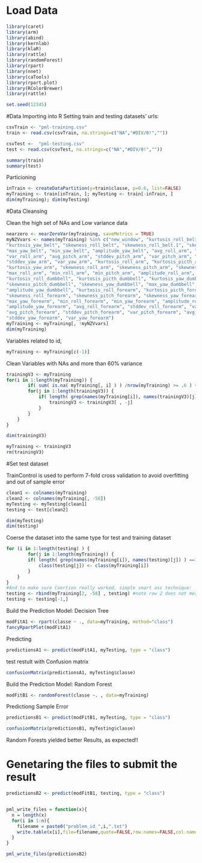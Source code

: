 
# Load Data

```r

library(caret)
library(arm)
library(abind)
library(kernlab)
library(klaR)
library(rattle)
library(randomForest)
library(rpart)
library(nnet)
library(caTools)
library(rpart.plot)
library(RColorBrewer)
library(rattle)

set.seed(12345)

```

#Data Importing into R
Setting train and testing datasets’ urls:

```r
csvTrain <- "pml-training.csv"
train <- read.csv(csvTrain, na.strings=c("NA","#DIV/0!",""))

csvTest <-  "pml-testing.csv"
test <- read.csv(csvTest, na.strings=c("NA","#DIV/0!",""))
```
```r

summary(train)
summary(test)
```

Particioning

```r
inTrain <- createDataPartition(y=train$classe, p=0.6, list=FALSE)
myTraining <- train[inTrain, ]; myTesting <- train[-inTrain, ]
dim(myTraining); dim(myTesting)
```

#Data Cleansing

Clean the high set of NAs and Low variance data

```r
nearzero <- nearZeroVar(myTraining, saveMetrics = TRUE)
myNZVvars <- names(myTraining) %in% c("new_window", "kurtosis_roll_belt", "kurtosis_picth_belt",
"kurtosis_yaw_belt", "skewness_roll_belt", "skewness_roll_belt.1", "skewness_yaw_belt",
"max_yaw_belt", "min_yaw_belt", "amplitude_yaw_belt", "avg_roll_arm", "stddev_roll_arm",
"var_roll_arm", "avg_pitch_arm", "stddev_pitch_arm", "var_pitch_arm", "avg_yaw_arm",
"stddev_yaw_arm", "var_yaw_arm", "kurtosis_roll_arm", "kurtosis_picth_arm",
"kurtosis_yaw_arm", "skewness_roll_arm", "skewness_pitch_arm", "skewness_yaw_arm",
"max_roll_arm", "min_roll_arm", "min_pitch_arm", "amplitude_roll_arm", "amplitude_pitch_arm",
"kurtosis_roll_dumbbell", "kurtosis_picth_dumbbell", "kurtosis_yaw_dumbbell", "skewness_roll_dumbbell",
"skewness_pitch_dumbbell", "skewness_yaw_dumbbell", "max_yaw_dumbbell", "min_yaw_dumbbell",
"amplitude_yaw_dumbbell", "kurtosis_roll_forearm", "kurtosis_picth_forearm", "kurtosis_yaw_forearm",
"skewness_roll_forearm", "skewness_pitch_forearm", "skewness_yaw_forearm", "max_roll_forearm",
"max_yaw_forearm", "min_roll_forearm", "min_yaw_forearm", "amplitude_roll_forearm",
"amplitude_yaw_forearm", "avg_roll_forearm", "stddev_roll_forearm", "var_roll_forearm",
"avg_pitch_forearm", "stddev_pitch_forearm", "var_pitch_forearm", "avg_yaw_forearm",
"stddev_yaw_forearm", "var_yaw_forearm")
myTraining <- myTraining[, !myNZVvars]
dim(myTraining)
```


Variables related to id, 
```r
myTraining <- myTraining[c(-1)]
```




Clean Variables with NAs and more than 60% variance
```r

trainingV3 <- myTraining 
for(i in 1:length(myTraining)) { 
        if( sum( is.na( myTraining[, i] ) ) /nrow(myTraining) >= .6 ) { 
        for(j in 1:length(trainingV3)) {
            if( length( grep(names(myTraining[i]), names(trainingV3)[j]) ) ==1)  { 
                trainingV3 <- trainingV3[ , -j] 
            }   
        } 
    }
}

dim(trainingV3)

myTraining <- trainingV3
rm(trainingV3)
```

#Set test dataset

TrainControl is used to perform 7-fold cross validation to avoid overfitting and out of sample error

```r
clean1 <- colnames(myTraining)
clean2 <- colnames(myTraining[, -58]) 
myTesting <- myTesting[clean1]
testing <- test[clean2]

dim(myTesting)
dim(testing)

```

Coerse the dataset into the same type for test and training dataset

```r
for (i in 1:length(testing) ) {
        for(j in 1:length(myTraining)) {
        if( length( grep(names(myTraining[i]), names(testing)[j]) ) ==1)  {
            class(testing[j]) <- class(myTraining[i])
        }      
    }      
}
#And to make sure Coertion really worked, simple smart ass technique:
testing <- rbind(myTraining[2, -58] , testing) #note row 2 does not mean anything, this will be removed right.. now:
testing <- testing[-1,]
```

Build the   Prediction Model: Decision Tree
```r
modFitA1 <- rpart(classe ~ ., data=myTraining, method="class")
fancyRpartPlot(modFitA1)
```

Predicting

```r
predictionsA1 <- predict(modFitA1, myTesting, type = "class")
```

test restult with Confusion matrix
```r

confusionMatrix(predictionsA1, myTesting$classe)
```

Build the   Prediction Model: Random Forest

```r
modFitB1 <- randomForest(classe ~. , data=myTraining)
```

Predictiong Sample Error

```r
predictionsB1 <- predict(modFitB1, myTesting, type = "class")
```

```r

confusionMatrix(predictionsB1, myTesting$classe)
```

Random Forests yielded better Results, as expected!!

# Genetaring the files to submit the result

```r

predictionsB2 <- predict(modFitB1, testing, type = "class")


pml_write_files = function(x){
  n = length(x)
  for(i in 1:n){
    filename = paste0("problem_id_",i,".txt")
    write.table(x[i],file=filename,quote=FALSE,row.names=FALSE,col.names=FALSE)
  }
}

pml_write_files(predictionsB2)

```
